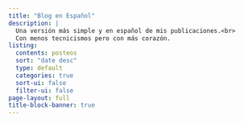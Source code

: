 ```yaml
---
title: "Blog en Español"
description: |
  Una versión más simple y en español de mis publicaciones.<br>
  Con menos tecnicismos pero con más corazón.
listing:
  contents: posteos
  sort: "date desc"
  type: default
  categories: true
  sort-ui: false
  filter-ui: false
page-layout: full
title-block-banner: true
---
```



